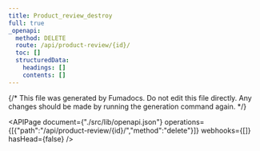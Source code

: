 ```yaml
---
title: Product_review_destroy
full: true
_openapi:
  method: DELETE
  route: /api/product-review/{id}/
  toc: []
  structuredData:
    headings: []
    contents: []
---
```

{/* This file was generated by Fumadocs. Do not edit this file directly. Any changes should be made by running the generation command again. */\}

<APIPage document={"./src/lib/openapi.json"} operations={[{"path":"/api/product-review/{id}/","method":"delete"}]} webhooks={[]} hasHead={false} />
